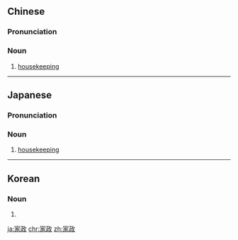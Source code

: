 ==Chinese==
{{zh-forms}}

===Pronunciation===
{{zh-pron
|m=jiāzhèng
|c=gaa1 zing3
|mn=ka-chèng
|cat=n
}}

===Noun===
{{zh-noun}}

# [[housekeeping]]

----

==Japanese==
{{ja-kanjitab|か|せい|yomi=o}}

===Pronunciation===
{{ja-pron|かせい|y=o}}

===Noun===
{{ja-noun|かせい}}

# [[housekeeping]]

----

==Korean==
{{ko-hanjatab}}

===Noun===
{{ko-noun|hj|hangeul=가정}}

# {{hanja form of|가정|[[housekeeping]]}}

[[ja:家政]]
[[chr:家政]]
[[zh:家政]]